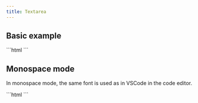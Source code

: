 ```yaml
---
title: Textarea
---
```



<Imports />
<PageSwitcher />
<FormControlInfo />

## Basic example

<Demo>
  <BasicExample />
  <Fragment slot="html">
    ```html
    <vscode-textarea></vscode-textarea>
    ```
  </Fragment>
</Demo>

## Monospace mode

In monospace mode, the same font is used as in VSCode in the code editor.

<Demo>
  <MonospaceModeExample />
  <Fragment slot="html">
    ```html
    <vscode-textarea monospace></vscode-textarea>
    ```
  </Fragment>
</Demo>